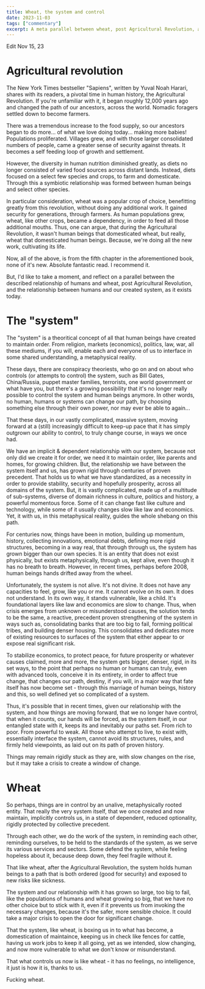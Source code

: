 ```yaml
---
title: Wheat, the system and control
date: 2023-11-03
tags: ["commentary"]
excerpt: A meta parallel between wheat, post Agricultural Revolution, and the system today
---
```


Edit Nov 15, 23

# Agricultural revolution

The New York Times bestseller "Sapiens", written by Yuval Noah Harari, shares with its readers, a pivotal time in human history, the Agricultural Revolution. If you're unfamiliar with it, it began roughly 12,000 years ago and changed the path of our ancestors, across the world. Nomadic foragers settled down to become farmers.

There was a tremendous increase to the food supply, so our ancestors began to do more... of what we love doing today... making more babies! Populations proliferated. Villages grew, and with those larger consolidated numbers of people, came a greater sense of security against threats. It becomes a self feeding loop of growth and settlement.

However, the diversity in human nutrition diminished greatly, as diets no longer consisted of varied food sources across distant lands. Instead, diets focused on a select few species and crops, to farm and domesticate. Through this a symbiotic relationship was formed between human beings and select other species.

In particular consideration, wheat was a popular crop of choice, benefitting greatly from this revolution, without doing any additional work. It gained security for generations, through farmers. As human populations grew, wheat, like other crops, became a dependency, in order to feed all those additional mouths. Thus, one can argue, that during the Agricultural Revolution, it wasn't human beings that domesticated wheat, but really, wheat that domesticated human beings. Because, we're doing all the new work, cultivating its life.

Now, all of the above, is from the fifth chapter in the aforementioned book, none of it's new. Absolute fantastic read. I recommend it.

But, I'd like to take a moment, and reflect on a parallel between the described relationship of humans and wheat, post Agricultural Revolution, and the relationship between humans and our created system, as it exists today.

# The "system"

The "system" is a theoritical concept of all that human beings have created to maintain order. From religion, markets (economics), politics, law, war, all these mediums, if you will, enable each and everyone of us to interface in some shared understanding, a metaphysical reality.

These days, there are conspiracy theoriests, who go on and on about who controls (or attempts to control) the system, such as Bill Gates, China/Russia, puppet master families, terrorists, one world government or what have you, but there's a growing possibility that it's no longer really possible to control the system and human beings anymore. In other words, no human, humans or systems can change our path, by choosing something else through their own power, nor may ever be able to again...

That these days, in our vastly complicated, massive system, moving forward at a (still) increasingly difficult to keep-up pace that it has simply outgrown our ability to control, to truly change course, in ways we once had.

We have an implicit & dependent relationship with our system, because not only did we create it for order, we need it to maintain order, like parents and homes, for growing children. But, the relationship we have between the system itself and us, has grown rigid through centuries of proven precedent. That holds us to what we have standardized, as a necessity in order to provide stability, security and hopefully prosperity, across all domains of the system. But, it is vastly complicated, made up of a multitude of sub-systems, diverse of domain richness in culture, politics and history, a powerful momentous force. Some of it can change fast like culture and technology, while some of it usually changes slow like law and economics. Yet, it with us, in this metaphysical reality, guides the whole shebang on this path.

For centuries now, things have been in motion, building up momentum, history, collecting innovations, emotional debts, defining more rigid structures, becoming in a way real, that through through us, the system has grown bigger than our own species. It is an entity that does not exist physically, but exists metaphysically, through us, kept alive, even though it has no breath to breath. However, in recent times, perhaps before 2008, human beings hands drifted away from the wheel.

Unfortunately, the system is not alive. It's not divine. It does not have any capacities to feel, grow, like you or me. It cannot evolve on its own. It does not understand. In its own way, it stands vulnerable, like a child. It's foundational layers like law and economics are slow to change. Thus, when crisis emerges from unknown or misunderstood causes, the solution tends to be the same, a reactive, precedent proven strengthening of the system in ways such as, consolidating banks that are too big to fail, forming political tribes, and building denser housing. This consolidates and dedicates more of existing resources to surfaces of the system that either appear to or expose real significant risk.

To stabilize economics, to protect peace, for future prosperity or whatever causes claimed, more and more, the system gets bigger, denser, rigid, in its set ways, to the point that perhaps no human or humans can truly, even with advanced tools, conceive it in its entirety, in order to affect true change, that changes our path, destiny, if you will, in a major way that fate itself has now become set - through this marriage of human beings, history and this, so well defined yet so complicated of a system.

Thus, it's possible that in recent times, given our relationship with the system, and how things are moving forward, that we no longer have control, that when it counts, our hands will be forced, as the system itself, in our entangled state with it, keeps its and inevitably our paths set. From rich to poor. From powerful to weak. All those who attempt to live, to exist with, essentially interface the system, cannot avoid its structures, rules, and firmly held viewpoints, as laid out on its path of proven history.

Things may remain rigidly stuck as they are, with slow changes on the rise, but it may take a crisis to create a window of change.

# Wheat

So perhaps, things are in control by an unalive, metaphysically rooted entity. That really the very system itself, that we once created and now maintain, implicitly controls us, in a state of dependent, reduced optionality, rigidly protected by collective precedent.

Through each other, we do the work of the system, in reminding each other, reminding ourselves, to be held to the standards of the system, as we serve its various services and sectors. Some defend the system, while feeling hopeless about it, because deep down, they feel fragile without it.

That like wheat, after the Agricultural Revolution, the system holds human beings to a path that is both ordered (good for security) and exposed to new risks like sickness.

The system and our relationship with it has grown so large, too big to fail, like the populations of humans and wheat growing so big, that we have no other choice but to stick with it, even if it prevents us from invoking the necessary changes, because it's the safer, more sensible choice. It could take a major crisis to open the door for significant change.

That the system, like wheat, is boxing us in to what has become, a domestication of maintaince, keeping us in check like fences for cattle, having us work jobs to keep it all going, yet as we intended, slow changing, and now more vulnerable to what we don't know or misunderstand.

That what controls us now is like wheat - it has no feelings, no intelligence, it just is how it is, thanks to us.

Fucking wheat.
